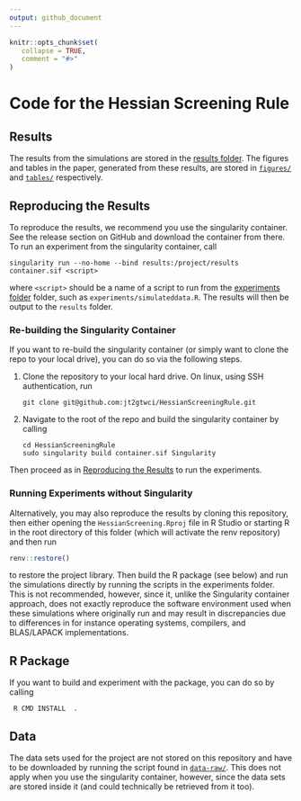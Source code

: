 ```yaml
---
output: github_document
---
```


<!-- README.md is generated from README.Rmd. Please edit that file -->

```r
knitr::opts_chunk$set(
   collapse = TRUE,
   comment = "#>"
)
```

# Code for the Hessian Screening Rule

<!-- badges: start -->
<!-- badges: end -->

## Results

The results from the simulations are stored in the [results folder](results/).
The figures and tables in the paper, generated from these results, are stored
in [`figures/`](figures/) and [`tables/`](tables/) respectively.

## Reproducing the Results

To reproduce the results, we recommend you use the singularity container. 
See the release section on GitHub and download the container from there. To
run an experiment from the singularity container, call

```shell
singularity run --no-home --bind results:/project/results container.sif <script>
```

where `<script>` should be a name of a script to run from the [experiments
folder](experiments/) folder, such as `experiments/simulateddata.R`. The
results will then be output to the `results` folder.

### Re-building the Singularity Container

If you want to re-build the singularity container (or
simply want to clone the repo to your local drive), you can
do so via the following steps.

1. Clone the repository to your local hard drive. On linux, using
   SSH authentication, run

   ```shell
   git clone git@github.com:jt2gtwci/HessianScreeningRule.git
   ```

3. Navigate to the root of the repo and
   build the singularity container by calling

   ```shell
   cd HessianScreeningRule
   sudo singularity build container.sif Singularity
   ```

Then proceed as in [Reproducing the Results](#reproducing-the-results)
to run the experiments.

### Running Experiments without Singularity

Alternatively, you may also reproduce the results by cloning this repository,
then either opening the `HessianScreening.Rproj` file in R Studio or starting
R in the root directory of this folder (which will activate the renv
repository) and then run

```r
renv::restore()
```

to restore the project library. Then build the R package (see below) and run
the simulations directly by running the scripts in the experiments folder. This
is not recommended, however, since it, unlike the Singularity container
approach, does not exactly reproduce the software environment used when these
simulations where originally run and may result in discrepancies due to
differences in for instance operating systems, compilers, and BLAS/LAPACK
implementations.

## R Package

If you want to build
and experiment with the package, you can do so by calling

```shell
 R CMD INSTALL  .
```

## Data

The data sets used for the project are not stored on this repository and have
to be downloaded by running the script found in [`data-raw/`](data-raw/).
This does not apply when you use the singularity container, however,
since the data sets are stored inside it (and could technically be retrieved
from it too).

